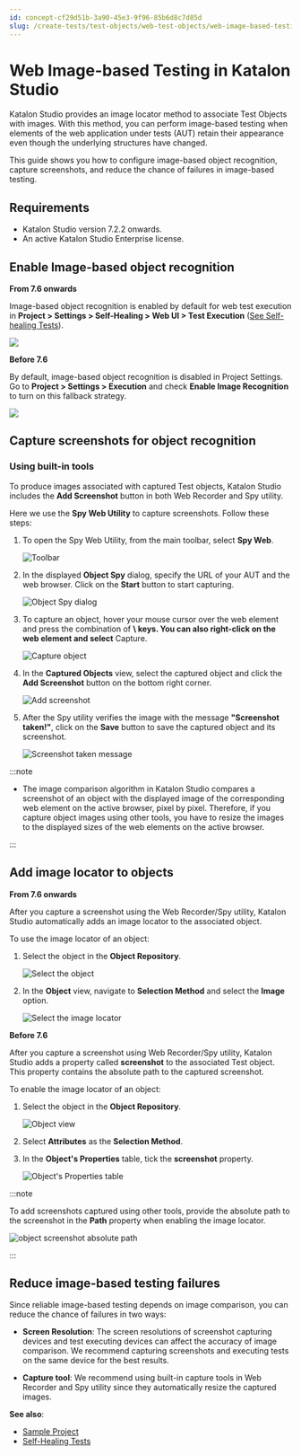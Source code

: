 ```yaml
---
id: concept-cf29d51b-3a90-45e3-9f96-85b6d8c7d85d
slug: /create-tests/test-objects/web-test-objects/web-image-based-testing-in-katalon-studio
---
```


# Web Image-based Testing in Katalon Studio

Katalon Studio provides an image locator method to associate Test Objects with images. With this method, you can perform image-based testing when elements of the web application under tests \(AUT\) retain their appearance even though the underlying structures have changed.

This guide shows you how to configure image-based object recognition, capture screenshots, and reduce the chance of failures in image-based testing.

## Requirements

-   Katalon Studio version 7.2.2 onwards.
-   An active Katalon Studio Enterprise license.

## Enable Image-based object recognition

**From 7.6 onwards**

Image-based object recognition is enabled by default for web test execution in **Project &gt; Settings &gt; Self-Healing &gt; Web UI &gt; Test Execution** \([See Self-healing Tests](/maintain/self-healing-tests-in-katalon-studio)\).

<img src="https://github.com/katalon-studio/docs-images/raw/master/katalon-studio/docs/image-based-web-elements-recognition/image-enabled.png" width={650} />

**Before 7.6**

By default, image-based object recognition is disabled in Project Settings. Go to **Project &gt; Settings &gt; Execution** and check **Enable Image Recognition** to turn on this fallback strategy.

<img src="https://github.com/katalon-studio/docs-images/raw/master/katalon-studio/docs/image-based-web-elements-recognition/enable.png" width={650} />

## Capture screenshots for object recognition

### Using built-in tools

To produce images associated with captured Test objects, Katalon Studio includes the **Add Screenshot** button in both Web Recorder and Spy utility.

Here we use the **Spy Web Utility** to capture screenshots. Follow these steps:

1.  To open the Spy Web Utility, from the main toolbar, select **Spy Web**.

    <img src="https://github.com/katalon-studio/docs-images/raw/master/katalon-studio/docs/image-based-web-elements-recognition/KS-Spy-Web-Utility.png" width={650} alt="Toolbar" />

2.  In the displayed **Object Spy** dialog, specify the URL of your AUT and the web browser. Click on the **Start** button to start capturing.

    <img src="https://github.com/katalon-studio/docs-images/raw/master/katalon-studio/docs/image-based-web-elements-recognition/KS-Object-Spy-dialog.png" width={500} alt="Object Spy dialog" />

3.  To capture an object, hover your mouse cursor over the web element and press the combination of **\\ keys. You can also right-click on the web element and select** Capture.

    <img src="https://github.com/katalon-studio/docs-images/raw/master/katalon-studio/docs/image-based-web-elements-recognition/KS-Object-Spy-capture-object.png" width={700} alt="Capture object" />

4.  In the **Captured Objects** view, select the captured object and click the **Add Screenshot** button on the bottom right corner.

    <img src="https://github.com/katalon-studio/docs-images/raw/master/katalon-studio/docs/image-based-web-elements-recognition/KS-Object-Spy-add-screenshot.png" width={500} alt="Add screenshot" />

5.  After the Spy utility verifies the image with the message **"Screenshot taken!"**, click on the **Save** button to save the captured object and its screenshot.

    <img src="https://github.com/katalon-studio/docs-images/raw/master/katalon-studio/docs/image-based-web-elements-recognition/KS-Object-Spy-screenshot-taken.png" width={500} alt="Screenshot taken message" />



:::note

-   The image comparison algorithm in Katalon Studio compares a screenshot of an object with the displayed image of the corresponding web element on the active browser, pixel by pixel. Therefore, if you capture object images using other tools, you have to resize the images to the displayed sizes of the web elements on the active browser.

:::

## Add image locator to objects

**From 7.6 onwards**

After you capture a screenshot using the Web Recorder/Spy utility, Katalon Studio automatically adds an image locator to the associated object.

To use the image locator of an object:

1.  Select the object in the **Object Repository**.

    <img src="https://github.com/katalon-studio/docs-images/raw/master/katalon-studio/docs/image-based-web-elements-recognition/KS-Object-repository-select-object.png" width={700} alt="Select the object" />

2.  In the **Object** view, navigate to **Selection Method** and select the **Image** option.

    <img src="https://github.com/katalon-studio/docs-images/raw/master/katalon-studio/docs/image-based-web-elements-recognition/KS-Object-view-select-image.png" width={500} alt="Select the image locator" />


**Before 7.6**

After you capture a screenshot using Web Recorder/Spy utility, Katalon Studio adds a property called **screenshot** to the associated Test object. This property contains the absolute path to the captured screenshot.

To enable the image locator of an object:

1.  Select the object in the **Object Repository**.

    <img src="https://github.com/katalon-studio/docs-images/raw/master/katalon-studio/docs/image-based-web-elements-recognition/KS-Object-view-image-path.png" width={600} alt="Object view" />

2.  Select **Attributes** as the **Selection Method**.

3.  In the **Object's Properties** table, tick the **screenshot** property.

    <img src="https://github.com/katalon-studio/docs-images/raw/master/katalon-studio/docs/image-based-web-elements-recognition/property.png" width={700} alt="Object's Properties table" />



:::note

To add screenshots captured using other tools, provide the absolute path to the screenshot in the **Path** property when enabling the image locator.

<img src="https://github.com/katalon-studio/docs-images/raw/master/katalon-studio/docs/image-based-web-elements-recognition/KS-Object-screenshot-path.png" width={500} alt="object screenshot absolute path" />

:::

## Reduce image-based testing failures

Since reliable image-based testing depends on image comparison, you can reduce the chance of failures in two ways:

-   **Screen Resolution**: The screen resolutions of screenshot capturing devices and test executing devices can affect the accuracy of image comparison. We recommend capturing screenshots and executing tests on the same device for the best results.

-   **Capture tool**: We recommend using built-in capture tools in Web Recorder and Spy utility since they automatically resize the captured images.


**See also**:

-   [Sample Project](https://github.com/katalon-studio-samples/image-recognition-web)
-   [Self-Healing Tests](/maintain/self-healing-tests-in-katalon-studio)